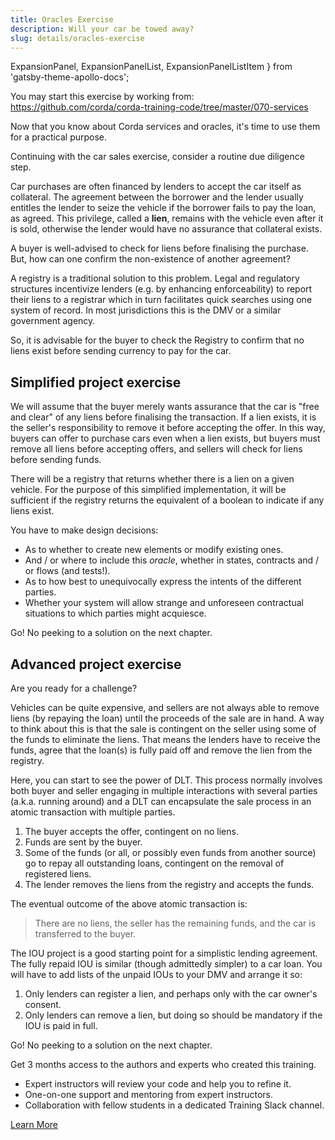 ```yaml
---
title: Oracles Exercise
description: Will your car be towed away?
slug: details/oracles-exercise
---
```



  ExpansionPanel,
  ExpansionPanelList,
  ExpansionPanelListItem
} from 'gatsby-theme-apollo-docs';

<ExpansionPanel title="Code">

You may start this exercise by working from: https://github.com/corda/corda-training-code/tree/master/070-services

</ExpansionPanel>

Now that you know about Corda services and oracles, it's time to use them for a practical purpose.

Continuing with the car sales exercise, consider a routine due diligence step.

Car purchases are often financed by lenders to accept the car itself as collateral. The agreement between the borrower and the lender usually entitles the lender to seize the vehicle if the borrower fails to pay the loan, as agreed. This privilege, called a **lien**, remains with the vehicle even after it is sold, otherwise the lender would have no assurance that collateral exists.

A buyer is well-advised to check for liens before finalising the purchase. But, how can one confirm the non-existence of another agreement?

A registry is a traditional solution to this problem. Legal and regulatory structures incentivize lenders (e.g. by enhancing enforceability) to report their liens to a registrar which in turn facilitates quick searches using one system of record. In most jurisdictions this is the DMV or a similar government agency.

So, it is advisable for the buyer to check the Registry to confirm that no liens exist before sending currency to pay for the car.

## Simplified project exercise

We will assume that the buyer merely wants assurance that the car is "free and clear" of any liens before finalising the transaction. If a lien exists, it is the seller's responsibility to remove it before accepting the offer. In this way, buyers can offer to purchase cars even when a lien exists, but buyers must remove all liens before accepting offers, and sellers will check for liens before sending funds.

There will be a registry that returns whether there is a lien on a given vehicle. For the purpose of this simplified implementation, it will be sufficient if the registry returns the equivalent of a boolean to indicate if any liens exist.

You have to make design decisions:

* As to whether to create new elements or modify existing ones.
* And&nbsp;/ or where to include this _oracle_, whether in states, contracts and&nbsp;/ or flows (and tests!).
* As to how best to unequivocally express the intents of the different parties.
* Whether your system will allow strange and unforeseen contractual situations to which parties might acquiesce.

Go! No peeking to a solution on the next chapter.

## Advanced project exercise

<!-- This is a possibly too tricky for a good example and explanation -->

Are you ready for a challenge?

Vehicles can be quite expensive, and sellers are not always able to remove liens (by repaying the loan) until the proceeds of the sale are in hand. A way to think about this is that the sale is contingent on the seller using some of the funds to eliminate the liens. That means the lenders have to receive the funds, agree that the loan(s) is fully paid off and remove the lien from the registry.

Here, you can start to see the power of DLT. This process normally involves both buyer and seller engaging in multiple interactions with several parties (a.k.a. running around) and a DLT can encapsulate the sale process in an atomic transaction with multiple parties.

1. The buyer accepts the offer, contingent on no liens.
2. Funds are sent by the buyer.
3. Some of the funds (or all, or possibly even funds from another source) go to repay all outstanding loans, contingent on the removal of registered liens.
4. The lender removes the liens from the registry and accepts the funds.

The eventual outcome of the above atomic transaction is:

> There are no liens, the seller has the remaining funds, and the car is transferred to the buyer.

The IOU project is a good starting point for a simplistic lending agreement. The fully repaid IOU is similar (though admittedly simpler) to a car loan. You will have to add lists of the unpaid IOUs to your DMV and arrange it so:

1. Only lenders can register a lien, and perhaps only with the car owner's consent.
2. Only lenders can remove a lien, but doing so should be mandatory if the IOU is paid in full.

Go! No peeking to a solution on the next chapter.

<HighlightBox type="support">

Get 3 months access to the authors and experts who created this training.

* Expert instructors will review your code and help you to refine it.
* One-on-one support and mentoring from expert instructors.
* Collaboration with fellow students in a dedicated Training Slack channel.

<div class="cta-wrapper">
<a href="/in-closing/get-paid-support/" class="cta-button">Learn More</a>
</div>

</HighlightBox>

